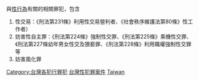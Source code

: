 與[[性行為|性行為]]有關的相關罪犯，包含
#性交易：《刑法第231條》利用性交易營利者、《社會秩序維護法第80條》性工作者）
#妨害性自主罪：《刑法第224條》強制性交罪、《刑法第225條》乘機性交罪、《刑法第227條幼年男女性交及猥褻罪、《刑法第228條》利用職權強制性交罪 等
#妨害風化罪

[[Category:台灣各犯行罪犯|Category:台灣各犯行罪犯]]
[[Category:台灣性犯罪案件|]]
[[Category:各國性罪犯|Taiwan]]
